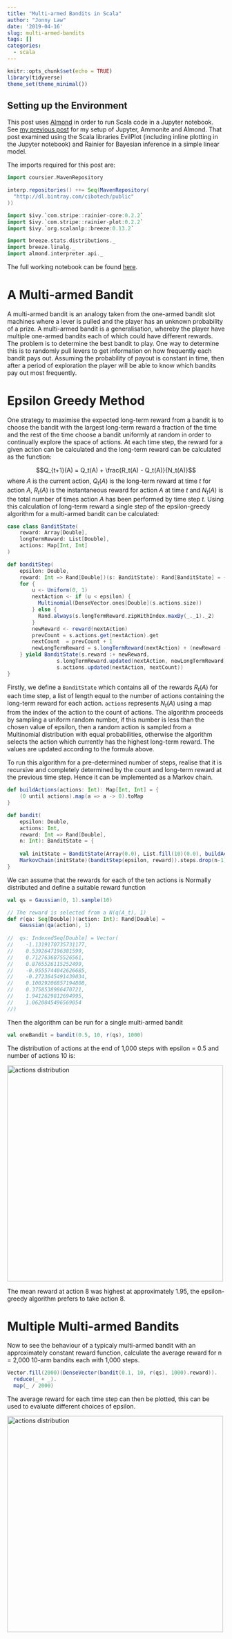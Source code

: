```yaml
---
title: "Multi-armed Bandits in Scala"
author: "Jonny Law"
date: '2019-04-16'
slug: multi-armed-bandits
tags: []
categories: 
  - scala
---
```


```r
knitr::opts_chunk$set(echo = TRUE)
library(tidyverse)
theme_set(theme_minimal())
```

## Setting up the Environment

This post uses [Almond](https://almond.sh/) in order to run Scala code in a Jupyter notebook. See [my previous post](/2019/04/15/scala-and-jupyter-notebook-with-almond/) for my setup of Jupyter, Ammonite and Almond. That post examined using the Scala libraries EvilPlot (including inline plotting in the Jupyter notebook) and Rainier for Bayesian inference in a simple linear model.

The imports required for this post are:

```scala
import coursier.MavenRepository

interp.repositories() ++= Seq(MavenRepository(
  "http://dl.bintray.com/cibotech/public"
))

import $ivy.`com.stripe::rainier-core:0.2.2`
import $ivy.`com.stripe::rainier-plot:0.2.2`
import $ivy.`org.scalanlp::breeze:0.13.2`

import breeze.stats.distributions._
import breeze.linalg._
import almond.interpreter.api._
```

The full working notebook can be found [here](https://github.com/jonnylaw/blog/tree/master/notebooks/multi_armed_bandit.ipynb).

# A Multi-armed Bandit

A multi-armed bandit is an analogy taken from the one-armed bandit slot machines where a lever is pulled and the player has an unknown probability of a prize. A multi-armed bandit is a generalisation, whereby the player have multiple one-armed bandits each of which could have different rewards. The problem is to determine the best bandit to play. One way to determine this is to randomly pull levers to get information on how frequently each bandit pays out. Assuming the probability of payout is constant in time, then after a period of exploration the player will be able to know which bandits pay out most frequently. 

# Epsilon Greedy Method

One strategy to maximise the expected long-term reward from a bandit is to choose the bandit with the largest long-term reward a fraction of the time and the rest of the time choose a bandit uniformly at random in order to continually explore the space of actions. At each time step, the reward for a given action can be calculated and the long-term reward can be calculated as the function:

$$Q_{t+1}(A) = Q_t(A) + \frac{R_t(A) - Q_t(A)}{N_t(A)}$$
where $A$ is the current action, $Q_t(A)$ is the long-term reward at time $t$ for action $A$, $R_t(A)$ is the instantaneous reward for action $A$ at time $t$ and $N_t(A)$ is the total number of times action $A$ has been performed by time step $t$. Using this calculation of long-term reward a single step of the epsilon-greedy algorithm for a multi-armed bandit can be calculated:

```scala
case class BanditState(
    reward: Array[Double],
    longTermReward: List[Double],
    actions: Map[Int, Int]
)

def banditStep(
    epsilon: Double,
    reward: Int => Rand[Double])(s: BanditState): Rand[BanditState] = {
    for {
        u <- Uniform(0, 1)
        nextAction <- if (u < epsilon) {
          Multinomial(DenseVector.ones[Double](s.actions.size))
        } else {
          Rand.always(s.longTermReward.zipWithIndex.maxBy(_._1)._2)
        }
        newReward <- reward(nextAction)
        prevCount = s.actions.get(nextAction).get
        nextCount  = prevCount + 1
        newLongTermReward = s.longTermReward(nextAction) + (newReward - s.longTermReward(nextAction)) / nextCount
    } yield BanditState(s.reward :+ newReward, 
                s.longTermReward.updated(nextAction, newLongTermReward),
                s.actions.updated(nextAction, nextCount))
}
```

Firstly, we define a `BanditState` which contains all of the rewards $R_t(A)$ for each time step, a list of length equal to the number of actions containing the long-term reward for each action. `actions` represents $N_t(A)$ using a map from the index of the action to the count of actions. The algorithm proceeds by sampling a uniform random number, if this number is less than the chosen value of epsilon, then a random action is sampled from a Multinomial distribution with equal probabilities, otherwise the algorithm selects the action which currently has the highest long-term reward. The values are updated according to the formula above.

To run this algorithm for a pre-determined number of steps, realise that it is recursive and completely determined by the count and long-term reward at the previous time step. Hence it can be implemented as a Markov chain.

```scala
def buildActions(actions: Int): Map[Int, Int] = {
    (0 until actions).map(a => a -> 0).toMap
}

def bandit(
    epsilon: Double, 
    actions: Int, 
    reward: Int => Rand[Double],
    n: Int): BanditState = {
    
    val initState = BanditState(Array(0.0), List.fill(10)(0.0), buildActions(actions))
    MarkovChain(initState)(banditStep(epsilon, reward)).steps.drop(n-1).next
}
```

We can assume that the rewards for each of the ten actions is Normally distributed and define a suitable reward function

```scala
val qs = Gaussian(0, 1).sample(10)

// The reward is selected from a N(q(A_t), 1)
def r(qa: Seq[Double])(action: Int): Rand[Double] = 
    Gaussian(qa(action), 1)
    
//  qs: IndexedSeq[Double] = Vector(
//    -1.1319170735731177,
//    0.5392647196381599,
//    0.7127636875526561,
//    0.8765526115252499,
//    -0.9555744042626685,
//    -0.2723645491439034,
//    0.10029206857194808,
//    0.3758538986470721,
//    1.9412629812694995,
//    1.0620845496569054
//)
```

Then the algorithm can be run for a single multi-armed bandit

```scala
val oneBandit = bandit(0.5, 10, r(qs), 1000)
```

The distribution of actions at the end of 1,000 steps with epsilon = 0.5 and number of actions 10 is:

<img src="/post/2019-04-16-multi-armed-bandits_files/actions_bar.png" alt="actions distribution" width=500 />

The mean reward at action 8 was highest at approximately 1.95, the epsilon-greedy algorithm prefers to take action 8.

# Multiple Multi-armed Bandits

Now to see the behaviour of a typicaly multi-armed bandit with an approximately constant reward function, calculate the average reward for n = 2,000 10-arm bandits each with 1,000 steps.

```scala
Vector.fill(2000)(DenseVector(bandit(0.1, 10, r(qs), 1000).reward)).
  reduce(_ + _).
  map(_ / 2000)
```

The average reward for each time step can then be plotted, this can be used to evaluate different choices of epsilon.

<img src="/post/2019-04-16-multi-armed-bandits_files/average_reward.png" alt="actions distribution" width=500 />